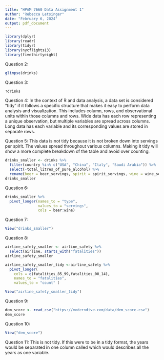 ```yaml
---
title: "HPAM 7660 Data Assignment 1"
author: "Rebecca Letsinger"
date: "February 6, 2024"
output: pdf_document
---
```


```r
library(dplyr)
library(readr)
library(tidyr)
library(nycflights13)
library(fivethirtyeight)
```
Question 2:
```r
glimpse(drinks)
```

Question 3:
```r
?drinks
```

Question 4: In the context of R and data analysis, a data set is considered "tidy" if it follows a specific structure that makes it easy to perform data analysis and visualization. This includes column, rows, and observational units within those columns and rows. Wide data has each row representing a unique observation, but multiple variables are spread across columns. Long data has each variable and its corresponding values are stored in separate rows. 

Question 5: This data is not tidy because it is not broken down into servings per spirit. The values spread throughout various columns. Making it tidy will show a more complete breakdown of the table and avoid over counting.

```r
drinks_smaller <- drinks %>% 
  filter(country %in% c("USA", "China", "Italy", "Saudi Arabia")) %>% 
  select(-total_litres_of_pure_alcohol) %>% 
  rename(beer = beer_servings, spirit = spirit_servings, wine = wine_servings)
drinks_smaller
```

Question 6:
```r
drinks_smaller %>% 
  pivot_longer(names_to = "type", 
               values_to = "servings", 
               cols = beer:wine)
```
               
Question 7:
```r
View("drinks_smaller")
```

Question 8:
```r
airline_safety_smaller <- airline_safety %>% 
  select(airline, starts_with("fatalities"))
airline_safety_smaller
```

```r
airline_safety_smaller_tidy <-airline_safety %>%
  pivot_longer(
    cols = c(fatalities_85_99,fatalities_00_14),
    names_to = "fatalities",
    values_to = "count" )
```

```r
View("airline_safety_smaller_tidy")
```

Question 9:
```r
dem_score <- read_csv("https://moderndive.com/data/dem_score.csv")
dem_score
```

Question 10:
```r
View("dem_score")  
```

Question 11:
This is not tidy. If this were to be in a tidy format, the years would be separated in one column called which would describes all the years as one variable.